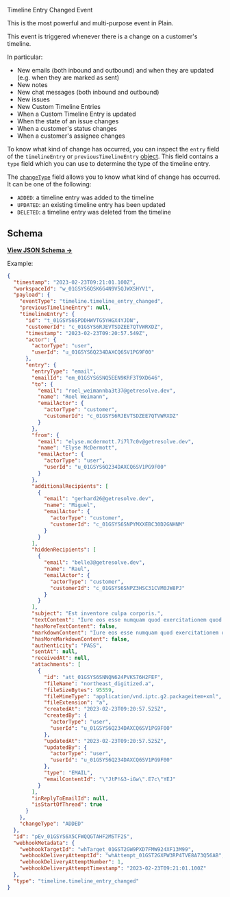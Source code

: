 Timeline Entry Changed Event

This is the most powerful and multi-purpose event in Plain.

This event is triggered whenever there is a change on a customer's timeline.

In particular:

- New emails (both inbound and outbound) and when they are updated (e.g. when they are marked as sent)
- New notes
- New chat messages (both inbound and outbound)
- New issues
- New Custom Timeline Entries
- When a Custom Timeline Entry is updated
- When the state of an issue changes
- When a customer's status changes
- When a customer's assignee changes

To know what kind of change has occurred, you can inspect the `entry` field of the `timelineEntry` or `previousTimelineEntry` [object](https://json-schema.app/view/%23/%23%2Fdefinitions%2FtimelineEntryChangedPayload/%23%2Fdefinitions%2FtimelineEntry?url=https%3A%2F%2Fcore-api.uk.plain.com%2Fwebhooks%2Fschema.json). This field contains a `type` field which you can use to determine the type of the timeline entry.

The [`changeType`](https://json-schema.app/view/%23/%23%2Fdefinitions%2FtimelineEntryChangedPayload?url=https%3A%2F%2Fcore-api.uk.plain.com%2Fwebhooks%2Fschema.json) field allows you to know what kind of change has occurred. It can be one of the following:

- `ADDED`: a timeline entry was added to the timeline
- `UPDATED`: an existing timeline entry has been updated
- `DELETED`: a timeline entry was deleted from the timeline

## Schema

[**View JSON Schema →**](https://json-schema.app/view/%23/%23%2Fdefinitions%2FtimelineEntryChangedPayload?url=https%3A%2F%2Fcore-api.uk.plain.com%2Fwebhooks%2Fschema.json)

Example:

```json
{
  "timestamp": "2023-02-23T09:21:01.100Z",
  "workspaceId": "w_01GSYS6QSK6G4N9V5QJWXSHYV1",
  "payload": {
    "eventType": "timeline.timeline_entry_changed",
    "previousTimelineEntry": null,
    "timelineEntry": {
      "id": "t_01GSYS6SPDDHWVTG5YHGX4YJDN",
      "customerId": "c_01GSYS6RJEVTSDZEE7QTVWRXDZ",
      "timestamp": "2023-02-23T09:20:57.549Z",
      "actor": {
        "actorType": "user",
        "userId": "u_01GSYS6Q234DAXCQ6SV1PG9F00"
      },
      "entry": {
        "entryType": "email",
        "emailId": "em_01GSYS6SNQ5EEN9KRF3T9XD646",
        "to": {
          "email": "roel_weimannba3t37@getresolve.dev",
          "name": "Roel Weimann",
          "emailActor": {
            "actorType": "customer",
            "customerId": "c_01GSYS6RJEVTSDZEE7QTVWRXDZ"
          }
        },
        "from": {
          "email": "elyse.mcdermott.7i7l7c0v@getresolve.dev",
          "name": "Elyse McDermott",
          "emailActor": {
            "actorType": "user",
            "userId": "u_01GSYS6Q234DAXCQ6SV1PG9F00"
          }
        },
        "additionalRecipients": [
          {
            "email": "gerhard26@getresolve.dev",
            "name": "Miguel",
            "emailActor": {
              "actorType": "customer",
              "customerId": "c_01GSYS6SNPYMXXEBC30D2GNHNM"
            }
          }
        ],
        "hiddenRecipients": [
          {
            "email": "belle3@getresolve.dev",
            "name": "Raul",
            "emailActor": {
              "actorType": "customer",
              "customerId": "c_01GSYS6SNPZ3HSC31CVM0JW8PJ"
            }
          }
        ],
        "subject": "Est inventore culpa corporis.",
        "textContent": "Iure eos esse numquam quod exercitationem quod a. Nobis pariatur alias molestiae ad vitae. Nesciunt sed consequuntur ex explicabo hic soluta numquam odio dolore. Dolorem aliquam ipsum quia illo.",
        "hasMoreTextContent": false,
        "markdownContent": "Iure eos esse numquam quod exercitationem quod a. Nobis pariatur alias molestiae ad vitae. Nesciunt sed consequuntur ex explicabo hic soluta numquam odio dolore. Dolorem aliquam ipsum quia illo. On Thu, 13 Jan 2022 at 17:40, Postmark Tester wrote: > Hello! > > On Thu, 13 Jan 2022 at 17:37, Andrew Blaney wrote: > >> This is an email from gmail without an attachment >> >",
        "hasMoreMarkdownContent": false,
        "authenticity": "PASS",
        "sentAt": null,
        "receivedAt": null,
        "attachments": [
          {
            "id": "att_01GSYS6SNNQN624PVKS76H2FEF",
            "fileName": "northeast_digitized.a",
            "fileSizeBytes": 95559,
            "fileMimeType": "application/vnd.iptc.g2.packageitem+xml",
            "fileExtension": "a",
            "createdAt": "2023-02-23T09:20:57.525Z",
            "createdBy": {
              "actorType": "user",
              "userId": "u_01GSYS6Q234DAXCQ6SV1PG9F00"
            },
            "updatedAt": "2023-02-23T09:20:57.525Z",
            "updatedBy": {
              "actorType": "user",
              "userId": "u_01GSYS6Q234DAXCQ6SV1PG9F00"
            },
            "type": "EMAIL",
            "emailContentId": "\"JtP!&3-iGw\".E7c\"YEJ"
          }
        ],
        "inReplyToEmailId": null,
        "isStartOfThread": true
      }
    },
    "changeType": "ADDED"
  },
  "id": "pEv_01GSYS6X5CFWQQGTAHF2MSTF2S",
  "webhookMetadata": {
    "webhookTargetId": "whTarget_01GST2GW9PXD7FMW924XF13M99",
    "webhookDeliveryAttemptId": "whAttempt_01GST2GXPW3RP4TVE8A73Q56AB",
    "webhookDeliveryAttemptNumber": 1,
    "webhookDeliveryAttemptTimestamp": "2023-02-23T09:21:01.100Z"
  },
  "type": "timeline.timeline_entry_changed"
}
```

